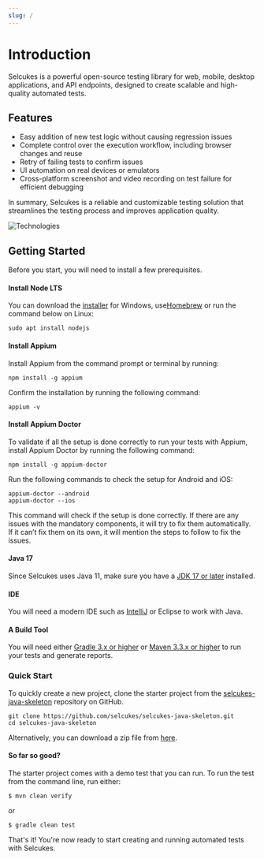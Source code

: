 ```yaml
---
slug: /
---
```



# Introduction

Selcukes is a powerful open-source testing library for web, mobile, desktop applications, and API endpoints, designed to create scalable and high-quality automated tests.

## Features
- Easy addition of new test logic without causing regression issues
- Complete control over the execution workflow, including browser changes and reuse
- Retry of failing tests to confirm issues
- UI automation on real devices or emulators
- Cross-platform screenshot and video recording on test failure for efficient debugging

In summary, Selcukes is a reliable and customizable testing solution that streamlines the testing process and improves application quality.

![Technologies](@site/static/img/techs-used.png)

## Getting Started

Before you start, you will need to install a few prerequisites.

#### Install Node LTS
You can download the [installer](https://nodejs.org/en/) for Windows, use[Homebrew](https://brew.sh/) or run the command below on Linux:
```shell
sudo apt install nodejs
```

#### Install Appium
Install Appium from the command prompt or terminal by running:
```shell
npm install -g appium
```
Confirm the installation by running the following command:
```shell
appium -v
```
#### Install Appium Doctor
To validate if all the setup is done correctly to run your tests with Appium, install Appium Doctor by running the following command:
```shell
npm install -g appium-doctor
```
Run the following commands to check the setup for Android and iOS:
```shell
appium-doctor --android
appium-doctor --ios
 ```
 This command will check if the setup is done correctly. If there are any issues with the mandatory components, it will try to fix them automatically. If it can’t fix them on its own, it will mention the steps to follow to fix the issues.
 
#### Java 17

Since Selcukes uses Java 11, make sure you have a [JDK 17 or later](http://www.oracle.com/technetwork/java/javase/downloads/index.html) installed.

#### IDE
You will need a modern IDE such as [IntelliJ](https://www.jetbrains.com/idea/download) or Eclipse to work with Java.

#### A Build Tool
You will need either [Gradle 3.x or higher](http://www.gradle.org/downloads) or [Maven 3.3.x or higher](https://maven.apache.org/download.cgi) to run your tests and generate reports.

### Quick Start
To quickly create a new project, clone the starter project from the [selcukes-java-skeleton](https://github.com/selcukes/selcukes-java-skeleton) repository on GitHub.
```shell
git clone https://github.com/selcukes/selcukes-java-skeleton.git
cd selcukes-java-skeleton
```
Alternatively, you can download a zip file from [here](https://github.com/selcukes/selcukes-java-skeleton/archive/master.zip).

#### So far so good?

The starter project comes with a demo test that you can run.
To run the test from the command line, run either:

```shell
$ mvn clean verify
```

or

```shell
$ gradle clean test
```
That's it! You're now ready to start creating and running automated tests with Selcukes.
